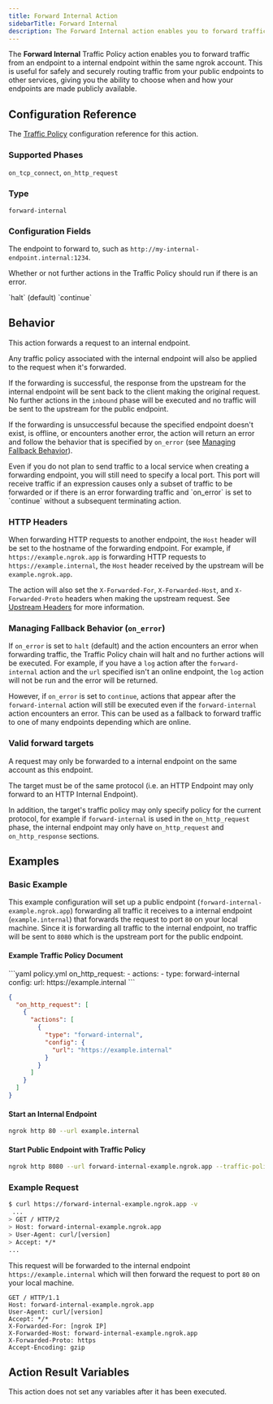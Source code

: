 ```yaml
---
title: Forward Internal Action
sidebarTitle: Forward Internal
description: The Forward Internal action enables you to forward traffic from an endpoint to a internal endpoint within the same ngrok account.
---
```



The **Forward Internal** Traffic Policy action enables you to forward traffic from an endpoint to a internal endpoint within the same ngrok account. This is useful for safely and securely routing traffic from your public endpoints to other services, giving you the ability to choose when and how your endpoints are made publicly available.

## Configuration Reference

The [Traffic Policy](/traffic-policy/) configuration
reference for this action.

### Supported Phases

`on_tcp_connect`, `on_http_request`

### Type

`forward-internal`

### Configuration Fields

<ConfigField title="url" type="string" required={true} cel={true}>
  <p>
    The endpoint to forward to, such as <code>http://my-internal-endpoint.internal:1234</code>.
  </p>
</ConfigField>
<ConfigField title="on_error" type="enum">
  <p>
    Whether or not further actions in the Traffic Policy should run if there
    is an error.
  </p>
  <ConfigEnum>
    <ConfigEnumOption>`halt` (default)</ConfigEnumOption>
    <ConfigEnumOption>`continue`</ConfigEnumOption>
  </ConfigEnum>
</ConfigField>

## Behavior

This action forwards a request to an internal endpoint.

Any traffic policy associated with the internal endpoint will also be applied to the request when it's forwarded.

If the forwarding is successful, the response from the upstream for the internal endpoint will be sent back to the client making the original request. No further actions in the `inbound` phase will be executed and no traffic will be sent to the upstream for the public endpoint.

If the forwarding is unsuccessful because the specified endpoint doesn't exist, is offline, or encounters another error, the action will return an error and follow the behavior that is specified by `on_error` (see [Managing Fallback Behavior](#on-error)).

<Note>
Even if you do not plan to send traffic to a local service when creating a forwarding endpoint, you will still need to specify a local port. This port will receive traffic if an expression causes only a subset of traffic to be forwarded or if there is an error forwarding traffic and `on_error` is set to `continue` without a subsequent terminating action.
</Note>

### HTTP Headers

When forwarding HTTP requests to another endpoint, the `Host` header will be set to the hostname of the forwarding endpoint. For example, if `https://example.ngrok.app` is forwarding HTTP requests to `https://example.internal`, the `Host` header received by the upstream will be `example.ngrok.app`.

The action will also set the `X-Forwarded-For`, `X-Forwarded-Host`, and `X-Forwarded-Proto` headers when making the upstream request. See [Upstream Headers](/universal-gateway/http#upstream-headers) for more information.

### Managing Fallback Behavior (`on_error`) 

If `on_error` is set to `halt` (default) and the action encounters an error when forwarding traffic, the Traffic Policy chain will halt and no further actions will be executed. For example, if you have a `log` action after the `forward-internal` action and the `url` specified isn't an online endpoint, the `log` action will not be run and the error will be returned.

However, if `on_error` is set to `continue`, actions that appear after the `forward-internal` action will still be executed even if the `forward-internal` action encounters an error. This can be used as a fallback to forward traffic to one of many endpoints depending which are online.

### Valid forward targets

A request may only be forwarded to a internal endpoint on the same account as this endpoint.

The target must be of the same protocol (i.e. an HTTP Endpoint may only forward to an HTTP Internal Endpoint).

In addition, the target's traffic policy may only specify policy for the current protocol, for example if `forward-internal` is used in the `on_http_request` phase, the internal endpoint may only have `on_http_request` and `on_http_response` sections.

## Examples

### Basic Example

This example configuration will set up a public endpoint (`forward-internal-example.ngrok.app`) forwarding all traffic it receives to a internal endpoint (`example.internal`) that forwards the request to port `80` on your local machine. Since it is forwarding all traffic to the internal endpoint, no traffic will be sent to `8080` which is the upstream port for the public endpoint.

#### Example Traffic Policy Document

<CodeGroup>
```yaml policy.yml
on_http_request:
  - actions:
      - type: forward-internal
        config:
          url: https://example.internal
```

```json policy.json
{
  "on_http_request": [
    {
      "actions": [
        {
          "type": "forward-internal",
          "config": {
            "url": "https://example.internal"
          }
        }
      ]
    }
  ]
}
```
</CodeGroup>

#### Start an Internal Endpoint

```bash
ngrok http 80 --url example.internal
```

#### Start Public Endpoint with Traffic Policy

```bash
ngrok http 8080 --url forward-internal-example.ngrok.app --traffic-policy-file /path/to/policy.yml
```

### Example Request

```bash
$ curl https://forward-internal-example.ngrok.app -v
 ...
> GET / HTTP/2
> Host: forward-internal-example.ngrok.app
> User-Agent: curl/[version]
> Accept: */*
...
```

This request will be forwarded to the internal endpoint `https://example.internal` which will then forward the request to port `80` on your local machine.

```http
GET / HTTP/1.1
Host: forward-internal-example.ngrok.app
User-Agent: curl/[version]
Accept: */*
X-Forwarded-For: [ngrok IP]
X-Forwarded-Host: forward-internal-example.ngrok.app
X-Forwarded-Proto: https
Accept-Encoding: gzip
```

## Action Result Variables

<ActionVariablesDescription />

<Note>This action does not set any variables after it has been executed.</Note>

